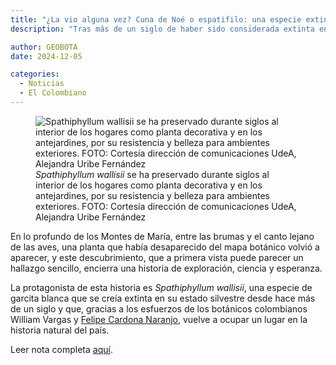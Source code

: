 ```yaml
---
title: "¿La vio alguna vez? Cuna de Noé o espatifilo: una especie extinta que vuelve a florecer en Colombia"
description: "Tras más de un siglo de haber sido considerada extinta en su estado silvestre, esta planta, conocida como garcita blanca, fue redescubierta en los Montes de María gracias al esfuerzo de dos botánicos colombianos."

author: GEOBOTA
date: 2024-12-05

categories:
  - Noticias
  - El Colombiano
---
```


![*Spathiphyllum wallisii* se ha preservado durante siglos al interior de los hogares como planta decorativa y en los antejardines, por su resistencia y belleza para ambientes exteriores. FOTO: Cortesía dirección de comunicaciones UdeA, Alejandra Uribe Fernández](image.jpg){fig-align="center"}

En lo profundo de los Montes de María, entre las brumas y el canto lejano de las aves, una planta que había desaparecido del mapa botánico volvió a aparecer, y este descubrimiento, que a primera vista puede parecer un hallazgo sencillo, encierra una historia de exploración, ciencia y esperanza.

La protagonista de esta historia es *Spathiphyllum wallisii*, una especie de garcita blanca que se creía extinta en su estado silvestre desde hace más de un siglo y que, gracias a los esfuerzos de los botánicos colombianos William Vargas y [Felipe Cardona Naranjo](/people/cardona-naranjo_felipe-alfonso/index.qmd), vuelve a ocupar un lugar en la historia natural del país.

Leer nota completa [aquí](https://www.elcolombiano.com/medio-ambiente/spathiphyllum-wallisii-extinta-flor-garcita-blanca-redescubrimiento-montes-de-maria-EE26003412).
